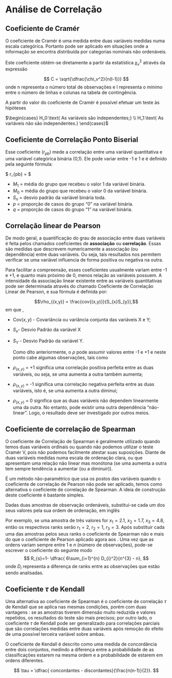 # Análise de Correlação {.unnumbered}

## Coeficiente de Cramér

O coeficiente de Cramér é uma medida entre duas variáveis medidas numa escala categórica. Portanto pode ser aplicado em situações onde a informação se encontra distribuída por categorias nominais não ordenáveis.

Este coeficiente obtém-se diretamente a partir da estatística $\chi_v^2$ através da expressão

$$
C = \sqrt{\dfrac{\chi_v^2}{n(l-1)}}
$$ onde n representa o número total de observações e l representa o mínimo entre o número de linhas e colunas na tabela de contingência.

A partir do valor do coeficiente de Cramér é possível efetuar um teste às hipóteses 

$\begin{cases}
H_0:\text{  As variáveis são independentes;} \\
H_1:\text{  As variáveis não são independentes.}
\end{cases}$

## Coeficiente de Correlação Ponto Biserial

Esse coeficiente ($r_{pb}$) mede a correlação entre uma variável quantitativa e uma variável categórica binária (0,1). Ele pode variar entre -1 e 1 e é definido pela seguinte fórmula:

$ r\_{pb} = \dfrac{M_1-M_0}{S_n}\sqrt{pq} $

-   $M_1$ = média do grupo que recebeu o valor 1 da variável binária.
-   $M_0$ = média do grupo que recebeu o valor 0 da variável binária.
-   $S_n$ = desvio padrão da variável binária toda.
-   $p$ = proporção de casos do grupo "0" na variável binária.
-   $q$ = proporção de casos do grupo "1" na variável binária.

## Correlação linear de Pearson

De modo geral, a quantificação do grau de associação entre duas variáveis é feita pelos chamados coeficientes de **associação** ou **correlação**. Essas são medidas que descrevem numericamente a associação (ou dependência) entre duas variáveis. Ou seja, tais resultados nos permitem verificar se uma variável influencia de forma positiva ou negativa na outra.

Para facilitar a compreensão, esses coeficientes usualmente variam entre -1 e +1, e quanto mais próximo de 0, menos relação as variáveis possuem. A intensidade da associação linear existente entre as variáveis quantitativas pode ser determinada através do chamado Coeficiente de Correlação Linear de Pearson, e sua fórmula é definida por:

$$\rho_{(x,y)} = \frac{cov{(x,y)}}{S_{x}S_{y}},$$ em que ,

-   $\text{Cov}{(x,y)}$ - Covariância ou variância conjunta das variáveis X e Y;

-   $S_{x}$- Desvio Padrão da variável X

-   $S_{Y}$ - Desvio Padrão da variável Y.

    Como dito anteriormente, o $\rho$ pode assumir valores entre -1 e +1 e neste ponto cabe algumas observações, tais como

-   $\rho_{(x,y)}$ = +1 significa uma correlação positiva perfeita entre as duas variáveis, ou seja, se uma aumenta a outra também aumenta;

-   $\rho_{(x,y)}$ = -1 significa uma correlação negativa perfeita entre as duas variáveis, isto é, se uma aumenta a outra diminui;

-   $\rho_{(x,y)}$ = 0 significa que as duas variáveis não dependem linearmente uma da outra. No entanto, pode existir uma outra dependência "não-linear". Logo, o resultado deve ser investigado por outros meios.

## Coeficiente de correlação de Spearman

O coeficiente de Correlação de Spearman é geralmente utilizado quando temos duas variáveis ordinais ou quando não podemos utilizar o teste Cramér V, pois não podemos facilmente atestar suas suposições. Diante de duas variáveis medidas numa escala de ordenação clara, ou que apresentam uma relação não linear mas monótona (se uma aumenta a outra tem sempre tendência a aumentar (ou a diminuir)).

É um método não-paramétrico que usa os postos das variáveis quando o coeficiente de correlação de Pearson não pode ser aplicado, temos como alternativa o coeficiente de correlação de Spearman. A ideia de construção deste coeficiente é bastante simples.

Dadas duas amostras de observação ordenáveis, substitui-se cada um dos seus valores pela sua ordem de ordenação, em inglês\textit{rank}

Por exemplo, se uma amostra de três valores for $x_{1} = 2.1$, $x_{2} = 1.7$, $x_{3} = 4.8$, então os respectivos ranks serão $r_{1}= 2$, $r_{2} = 1$, $r_{3} = 3$. Após substituir cada uma das amostras pelos seus ranks o coeficiente de Spearman não e mais do que o coeficiente de Pearson aplicado agora aos \textit{ranks}. Uma vez que as ordens variam sempre entre 1 e $n$ (número de observações), pode-se escrever o coeficiente do seguinte modo $$  R_{s}=1- \dfrac{ 6\sum_{i=1}^{n} D_{i}^2}{n^{3} - n}, $$ onde $D_{i}$ representa a diferença de ranks entre as observações que estão sendo analisadas.

## Coeficiente $\tau$ de Kendall

Uma alternativa ao coeficiente de Spearman é o coeficiente de correlação $\tau$ de Kendall que se aplica nas mesmas condições, porém com duas vantagens : se as amostras tiverem dimensão muito reduzida e valores repetidos, os resultados do teste são mais precisos; por outro lado, o coeficiente $\tau$ de Kendall pode ser generalizado para correlações parciais que são correlações medidas entre duas variáveis após remoção do efeito de uma possível terceira variável sobre ambas.

O coeficiente de Kendall é descrito como uma medida de concordância entre dois conjuntos, medindo a diferença entre a probabilidade de as classificações estarem na mesma ordem e a probabilidade de estarem em ordens diferentes.

$$ \tau = \dfrac{ concordantes - discordantes}{\frac{n(n-1)}{2}}.   $$
